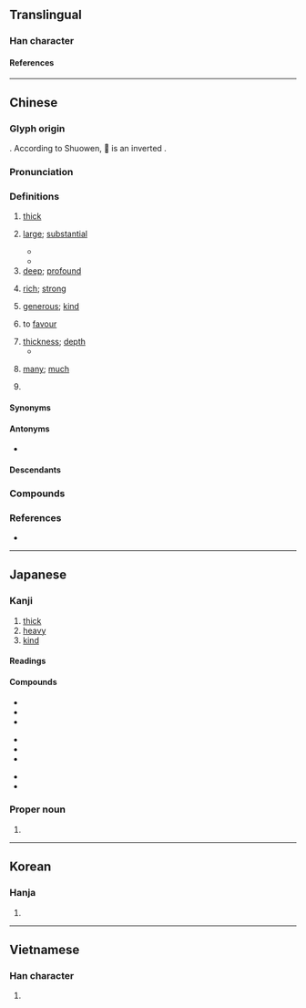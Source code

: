 {{character info}}
==Translingual==

===Han character===
{{stroke order|strokes=9}}
{{Han char|rn=27|rad=厂|as=07|sn=9|four=71247|canj=MAND|ids=⿸厂⿱日子}}

====References====
{{Han ref|kx=0161.260|dkj=02949|dj=0368.060|hdz=10072.060|uh=539A}}

----

==Chinese==
{{zh-forms|alt=垕,𠩞,𠩰,𠪋,𫝗,㫗}}

===Glyph origin===
{{Han etym}}
{{Han compound|厂|𣆪|t1=cliff; cave on a cliff|t2=jug|ls=ic}}. According to Shuowen, 𣆪 is an inverted {{zh-l|*亯}}.

===Pronunciation===
{{zh-pron
|m=hòu
|ma=LL-Q7850 (zho)-雲角-厚.wav
|dg=ху3
|c=hau5
|c-t=heu4
|h=pfs=heu
|j=hou3
|md=gâu/hâiu
|md_note=gâu - colloquial; hâiu - literary
|mn=qz:hiǒ/tw,xm,zz:hō͘/qz:kǎu/tw,xm,zz,sg:kāu
|mn_note=hiǒ/hō͘ - literary; kǎu/kāu - vernacular
|mn-t=gao6
|w=3hheu
|mc=y
|oc=y
|ca=LL-Q9186-Justinrleung-厚.wav
|cat=a,n,adv,pn
}}

===Definitions===
{{zh-hanzi}}

# [[thick]]
#: {{zh-x|厚 棉被|thick cotton quit}}
# [[large]]; [[substantial]]
#: {{zh-x|厚禮|lavish gift; generous gift}}
#* {{zh-x|道德 不 厚 者 不 可以 使 民。|He whose morality is not '''great''' cannot command the people.|ref=Zhanguoce}}
#* {{zh-x|天 高 日月 明， 地 厚 草木 生。|tr=Cheon go irweol myeong, ji '''hu''' chomok saeng.|The sky is high and the sun and moon are bright; the earth is '''large''' and trees and grass grow.|CL-KR|ref={{lang|zh|《推句》}}, circa 19th century}}
# [[deep]]; [[profound]]
#: {{zh-x|深情厚誼|deep friendship}}
# [[rich]]; [[strong]]
#: {{zh-x|酒 味 很 厚|the wine is strong}}
# [[generous]]; [[kind]]
#: {{zh-x|寬厚|tolerant and generous}}
#: {{zh-x|仁厚|benevolent and generous}}
# to [[favour]]
#: {{zh-x|厚此薄彼|to favour one and slight the other}}
# [[thickness]]; [[depth]]
#* {{zh-x|天子 之 棺 四重；水 兕 革 棺 被 之，其 厚 三 寸。|ref=Liji|The coffin of the son of Heaven is fourfold. The hides of a water-buffalo and a rhinoceros, overlapping each other, [form the first,] three inches in '''thickness'''.}}
# {{lb|zh|Min Nan}} [[many]]; [[much]]
# {{zh-div|鎮}} {{place|zh|t=Hou|town|county/Lantian|sub-provincial city/Xi'an|province/Shaanxi|c/China}}

====Synonyms====
{{zh-dial}}

====Antonyms====
* {{zh-l|薄|thin}}

====Descendants====
{{CJKV|||후}}

===Compounds===
{{zh-der|交厚|仁厚|優厚|卑禮厚幣|卑辭厚禮|厚交|厚今薄古|厚利|厚厚敦敦|厚古薄今|厚味|厚味臘毒|厚墩墩|厚壁組織|厚實|厚度|厚彼薄此|厚待|厚德|厚德載物|厚德載福|厚恩|厚情|厚意|厚愛|厚擾|厚望|厚朴|厚此薄彼|厚澤|厚生|厚生省|厚皮香|厚祿|厚祿高官|厚禮|厚秩|厚糈|厚臉皮|厚葬|厚薄|厚誣|厚誼|厚貌深情|厚貺|厚載|厚遇|厚道|厚酬|厚重|厚顏|厚顏無恥|厚黑學|含蓄渾厚|和厚|多藏厚亡|天高地厚|宅心仁厚|宅心忠厚|官高祿厚|富厚|寬厚|尊官厚祿|嵩厚|席豐履厚|幣厚言甘|得天獨厚|德厚|德厚流光|忠厚|忠厚老實|憨厚|才高行厚|扳厚|敦厚|未可厚非|樸厚|民淳俗厚|沉厚|沉厚寡言|深厚|深情厚誼|淳厚|渾厚|溫厚|溫柔敦厚|濃厚|無可厚非|爛忠厚|甘言厚幣|甘言厚禮|相厚|積厚流光|節用厚生|篤厚|純厚|膏粱厚味|臉皮厚|薄厚|親厚|謙厚|謙恭厚道|謹厚|豐功厚利|豐厚|質直渾厚|醇厚|重厚|重厚少文|雄厚|面皮厚|高位厚祿|高天厚地|高官厚祿|高情厚意|高情厚愛|高情厚誼|高爵厚祿|坤厚|厚坪}}

===References===
* {{R:yue:Hanzi}}

----

==Japanese==

===Kanji===
{{ja-kanji|grade=5|rs=厂07}}

# [[thick]]
# [[heavy]]
# [[kind]]

====Readings====
{{ja-readings
|goon=こう
|kanon=こう
|kun=あつ-い, あつ, あか
|nanori=あ, あっ
}}

====Compounds====
{{top3}}
* {{ja-r|温%厚|おん%こう}}
* {{ja-r|厚%顔%無%恥|こう%がん%む%ち}}
* {{ja-r|深%厚|しん%こう}}
{{mid3}}
* {{ja-r|厚%生|こう%せい}}
* {{ja-r|厚%労%省|こう%ろう%しょう}}
* {{ja-r|厚%労%相|こう%ろう%しょう}}
{{mid3}}
* {{ja-r|氷%厚|ひょう%こう}}
* {{ja-r|厚%紙|あつ%がみ}}
{{bottom}}

===Proper noun===
{{ja-pos|あつし|proper}}

# {{given name|ja|male|sort=あつし}}

----

==Korean==

===Hanja===
{{ko-hanja|후}}

# {{rfdef|ko|sort=厂07}}

----

==Vietnamese==

===Han character===
{{vi-readings|reading=[[hậu]]|rs=厂07}}

# {{rfdef|vi|sort=厂07}}